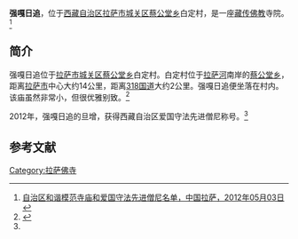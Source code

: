 {{Infobox Tibetan Buddhist monastery
|name =强嘎日追
|image =
|image size = 250px
|alt = 
|caption = 
|t=
|w=
|to = 
|ipa={{IPA|}}
|z=
|thdl=
|e=
|tc=強嘎日追
|s=强嘎日追
|p=
|m=
|k=
|pushpin_map = 
|latd =  | latm =  | lats =  | latNS = 
|longd=  | longm= | longs =| longEW = 
|iso_region = 
|map_caption = 
|mapsize = 
|location_country = 中国
|location = {{CHN}}[[西藏自治区|西藏自治区]][[拉萨市|拉萨市]][[城关区_(拉萨市)|城关区]][[蔡公堂乡|蔡公堂乡]]
|coordinates_display =
|founded_by = 
|date_founded =
|date_renovated =
|sect = 
|mather =
|children =
|dedicated_to = 
|tulku =
|head_lama = 
|head_mgh =
|no._of_monks = 
|architecture = 
|festivals =
|footnotes = 
}}

'''强嘎日追'''，位于[[西藏自治区|西藏自治区]][[拉萨市|拉萨市]][[城关区_(拉萨市)|城关区]][[蔡公堂乡|蔡公堂乡]]白定村，是一座[[藏传佛教|藏传佛教]]寺院。<ref name=mingdan>[http://www.lasa.gov.cn/Item/38763.aspx 自治区和谐模范寺庙和爱国守法先进僧尼名单，中国拉萨，2012年05月03日] {{webarchive|url=https://web.archive.org/web/20130928220630/http://www.lasa.gov.cn/Item/38763.aspx |date=2013年09月28日 }}</ref>

==简介==
强嘎日追位于[[拉萨市|拉萨市]][[城关区_(拉萨市)|城关区]][[蔡公堂乡|蔡公堂乡]]白定村。白定村位于[[拉萨河|拉萨河]]南岸的[[蔡公堂乡|蔡公堂乡]]，距离[[拉萨市|拉萨市]]中心大约14公里，距离[[318国道|318国道]]大约2公里。强嘎日追便坐落在村内。该庙虽然非常小，但很优雅别致。<ref name=meili>{{Cite web |url=http://www.chinatibetnews.com/xizang/2013-04/17/content_1211570.htm |title=蔡公堂乡白定村概况，中国西藏新闻网，2013年04月17日 |accessdate=2013年8月15日 |archive-date=2013年5月30日 |archive-url=https://web.archive.org/web/20130530150323/http://chinatibetnews.com/xizang/2013-04/17/content_1211570.htm |dead-url=yes }}</ref>

2012年，强嘎日追的旦增，获得西藏自治区爱国守法先进僧尼称号。<ref name=mingdan/>

==参考文献==
{{reflist}}

{{拉萨地标}}
[[Category:拉萨佛寺|Category:拉萨佛寺]]